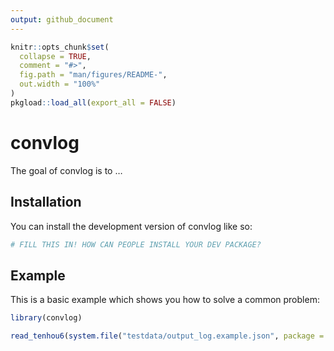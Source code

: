 ```yaml
---
output: github_document
---
```


<!-- README.md is generated from README.Rmd. Please edit that file -->

```r
knitr::opts_chunk$set(
  collapse = TRUE,
  comment = "#>",
  fig.path = "man/figures/README-",
  out.width = "100%"
)
pkgload::load_all(export_all = FALSE)
```

# convlog

<!-- badges: start -->
<!-- badges: end -->

The goal of convlog is to ...

## Installation

You can install the development version of convlog like so:

``` r
# FILL THIS IN! HOW CAN PEOPLE INSTALL YOUR DEV PACKAGE?
```

## Example

This is a basic example which shows you how to solve a common problem:

```r
library(convlog)

read_tenhou6(system.file("testdata/output_log.example.json", package = "convlog"))
```
